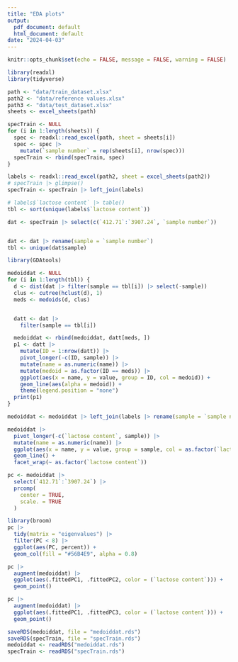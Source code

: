 ```yaml
---
title: "EDA plots"
output:
  pdf_document: default
  html_document: default
date: "2024-04-03"
---
```


```r
knitr::opts_chunk$set(echo = FALSE, message = FALSE, warning = FALSE)
```


```r
library(readxl)
library(tidyverse)

path <- "data/train_dataset.xlsx"
path2 <- "data/reference values.xlsx"
path3 <- "data/test_dataset.xlsx"
sheets <- excel_sheets(path)

specTrain <- NULL
for (i in 1:length(sheets)) {
  spec <- readxl::read_excel(path, sheet = sheets[i])
  spec <- spec |>
    mutate(`sample number` = rep(sheets[i], nrow(spec)))
  specTrain <- rbind(specTrain, spec)
}

labels <- readxl::read_excel(path2, sheet = excel_sheets(path2))
# specTrain |> glimpse()
specTrain <- specTrain |> left_join(labels)

# labels$`lactose content` |> table()
tbl <- sort(unique(labels$`lactose content`))
```

```r
dat <- specTrain |> select(c(`412.71`:`3907.24`, `sample number`))


dat <- dat |> rename(sample = `sample number`)
tbl <- unique(dat$sample)
```




```r
library(GDAtools)

medoiddat <- NULL
for (i in 1:length(tbl)) {
  d <- dist(dat |> filter(sample == tbl[i]) |> select(-sample))
  clus <- cutree(hclust(d), 1)
  meds <- medoids(d, clus)


  datt <- dat |>
    filter(sample == tbl[i])

  medoiddat <- rbind(medoiddat, datt[meds, ])
  p1 <- datt |>
    mutate(ID = 1:nrow(datt)) |>
    pivot_longer(-c(ID, sample)) |>
    mutate(name = as.numeric(name)) |>
    mutate(medoid = as.factor(ID == meds)) |>
    ggplot(aes(x = name, y = value, group = ID, col = medoid)) +
    geom_line(aes(alpha = medoid)) +
    theme(legend.position = "none")
  print(p1)
}
```


```r
medoiddat <- medoiddat |> left_join(labels |> rename(sample = `sample number`))

medoiddat |>
  pivot_longer(-c(`lactose content`, sample)) |>
  mutate(name = as.numeric(name)) |>
  ggplot(aes(x = name, y = value, group = sample, col = as.factor(`lactose content`))) +
  geom_line() +
  facet_wrap(~ as.factor(`lactose content`))
```

```r
pc <- medoiddat |>
  select(`412.71`:`3907.24`) |>
  prcomp(
    center = TRUE,
    scale. = TRUE
  )
```

```r
library(broom)
pc |>
  tidy(matrix = "eigenvalues") |>
  filter(PC < 8) |>
  ggplot(aes(PC, percent)) +
  geom_col(fill = "#56B4E9", alpha = 0.8)
```

```r
pc |>
  augment(medoiddat) |>
  ggplot(aes(.fittedPC1, .fittedPC2, color = (`lactose content`))) +
  geom_point()

pc |>
  augment(medoiddat) |>
  ggplot(aes(.fittedPC1, .fittedPC3, color = (`lactose content`))) +
  geom_point()
```

```r
saveRDS(medoiddat, file = "medoiddat.rds")
saveRDS(specTrain, file = "specTrain.rds")
medoiddat <- readRDS("medoiddat.rds")
specTrain <- readRDS("specTrain.rds")
```

